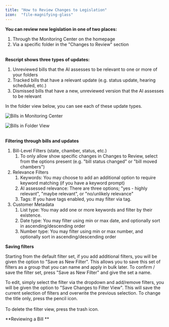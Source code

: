 ```yaml
---
title: "How to Review Changes to Legislation"
icon:  "file-magnifying-glass"
---
```


**You can review new legislation in one of two places:**

1. Through the Monitoring Center on the homepage
2. Via a specific folder in the "Changes to Review" section

**\
Rescript shows three types of updates:**

1. Unreviewed bills that the AI assesses to be relevant to one or more of your folders
2. Tracked bills that have a relevant update (e.g. status update, hearing scheduled, etc.)
3. Dismissed bills that have a new, unreviewed version that the AI assesses to be relevant

In the folder view below, you can see each of these update types.

![Bills in Monitoring Center](/images/monitoring-center.png)


![Bills in Folder View](/images/folder-bills.png)

**\
Filtering through bills and updates**

1. Bill-Level Filters (state, chamber, status, etc.)
   1. To only allow show specific changes in Changes to Review, select from the options present (e.g. "bill status changed" or "bill moved chambers")
2. Relevance Filters
   1. Keywords: You may choose to add an additional option to require keyword matching (if you have a keyword prompt) 
   2. AI assessed relevance: There are three options; "yes - highly relevant", "maybe relevant", or "no/unlikely relevance" 
   3. Tags: If you have tags enabled, you may filter via tag. 
3. Customer Metadata
   1. List type: You may add one or more keywords and filter by their existence. 
   2. Date type: You may filter using min or max date, and optionally sort in ascending/descending order
   3. Number type: You may filter using min or max number, and optionally sort in ascending/descending order

**Saving filters**

Starting from the default filter set, if you add additional filters, you will be given the option to "Save as New Filter". This allows you to save this set of filters as a group that you can name and apply in bulk later. To confirm / save the filter set, press "Save as New Filter" and give the set a name. 

To edit, simply select the filter via the dropdown and add/remove filters, you will be given the option to "Save Changes to Filter View". This will save the current selection of filters and overwrite the previous selection. To change the title only, press the pencil icon. \
\
To delete the filter view, press the trash icon. 

**Reviewing a Bill **